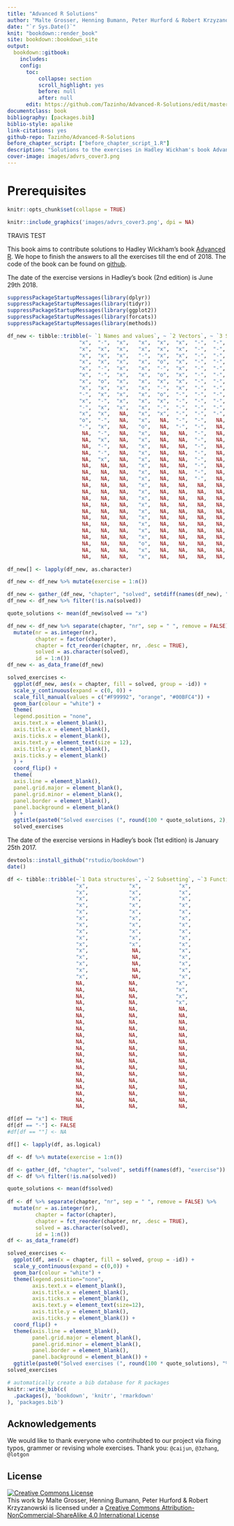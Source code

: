 ```yaml
---
title: "Advanced R Solutions"
author: "Malte Grosser, Henning Bumann, Peter Hurford & Robert Krzyzanowski"
date: "`r Sys.Date()`"
knit: "bookdown::render_book"
site: bookdown::bookdown_site
output:
  bookdown::gitbook:
    includes:
    config:
      toc:
          collapse: section
          scroll_highlight: yes
          before: null
          after: null
      edit: https://github.com/Tazinho/Advanced-R-Solutions/edit/master/%s
documentclass: book
bibliography: [packages.bib]
biblio-style: apalike
link-citations: yes
github-repo: Tazinho/Advanced-R-Solutions
before_chapter_script: ["before_chapter_script_1.R"]
description: "Solutions to the exercises in Hadley Wickham's book Advanced R."
cover-image: images/advrs_cover3.png
---
```



# Prerequisites {-}

```r
knitr::opts_chunk$set(collapse = TRUE)  
```

```r
knitr::include_graphics('images/advrs_cover3.png', dpi = NA)
```

TRAVIS TEST

This book aims to contribute solutions to Hadley Wickham's book [Advanced R](https://adv-r.hadley.nz/). We hope to finish the answers to all the exercises till the end of 2018. The code of the book can be found on [github](https://github.com/Tazinho/Advanced-R-Solutions.git). 

The date of the exercise versions in Hadley’s book (2nd edition) is June 29th 2018.

```r
suppressPackageStartupMessages(library(dplyr))
suppressPackageStartupMessages(library(tidyr))
suppressPackageStartupMessages(library(ggplot2))
suppressPackageStartupMessages(library(forcats))
suppressPackageStartupMessages(library(methods))

df_new <- tibble::tribble(~ `1 Names and values`, ~ `2 Vectors`, ~ `3 Subsetting`, ~ `4 Functions`, ~ `5 Environments`, ~ `6 Conditions`, ~ `7 Functionals`, ~ `8 Function factories`,  ~ `9 Function operators`,  ~ `10 S3`, ~`11 S4`, ~`12 R6`, ~`13 Expressions`, ~`14 Quasiquotation`, ~`15 Evaluation`, ~`16 Translating R code`, ~ `17 Performance`, ~ `18 Optimising code`, ~ `19 High performance functions with Rcpp`,
                       "x",  "-",  "x",   "x",  "x",  "x",  "-",  "-",  "-",   "x",    "x",  "-",   "x",     "x",   "x",  "x",  "-",  "-",  "x",
                       "x",  "x",  "x",   "x",  "x",  "x",  "-",  "-",  "-",   "x",    "-",  "-",   "x",     "x",   "o",  "o",  "x",  "-",  "x",
                       "x",  "x",  "x",   "-",  "x",  "x",  "-",  "-",  "-",   "-",    "x",   NA,   "x",     "x",   "-",  "x",  "x",  "x",  "x",
                       "x",  "x",  "x",   "x",  "o",  "x",  "-",  "-",  "-",   "x",    "x",   NA,   "x",     "x",   "-",  "x",  "-",  "x",  "x",
                       "x",  "-",  "x",   "x",  "-",  "x",  "-",  "-",  "-",   "x",    "x",   NA,   "x",     "x",   "-",  "-",  "x",  "x",  "x",
                       "x",  "-",  "x",   "x",  "o",  "x",  "-",  "-",  "-",   "x",    "-",   NA,   "x",     "x",   "-",  "-",  "-",  "x",  "-",
                       "x",  "o",  "x",   "x",  "x",  "x",  "-",  "-",   NA,   "x",    "x",   NA,   "x",     "-",   "x",   NA,  "-",  "x",  "x",
                       "x",  "x",  "x",   "x",  "-",  "x",  "-",  "-",   NA,   "x",     NA,   NA,   "x",     "x",   "-",   NA,  "-",  "x",  "x",
                       "-",  "x",  "x",   "x",  "o",  "-",  "-",  "-",   NA,   "x",     NA,   NA,   "-",     "x",   "-",   NA,  "-",  "x",  "x",
                       "x",  "-",  "x",   "x",  "x",  "-",  "-",  "-",   NA,   "x",     NA,   NA,   "x",     "-",   "-",   NA,  "-",  "-",  "-",
                       "-",  "x",  "x",   "x",  "-",  "-",  "-",  "-",   NA,   "-",     NA,   NA,   "x",     "x",   "-",   NA,  "-",  "x",   NA,
                       "x",  "x",   NA,   "x",  "x",  "-",  "-",  "-",   NA,   "x",     NA,   NA,   "x",     "-",   "-",   NA,   NA,  "x",   NA,
                       "o",  "-",   NA,   "x",   NA,  "-",  "-",   NA,   NA,   "x",     NA,   NA,   "x",     "x",   "-",   NA,   NA,  "-",   NA,
                       "-",  "x",   NA,   "o",   NA,  "-",  "-",   NA,   NA,   "x",     NA,   NA,   "x",     "x",   "-",   NA,   NA,  "x",   NA,
                        NA,  "-",   NA,   "x",   NA,   NA,  "-",   NA,   NA,   "x",     NA,   NA,   "x",     "x",   "-",   NA,   NA,  "x",   NA,
                        NA,  "x",   NA,   "x",   NA,   NA,  "-",   NA,   NA,   "x",     NA,   NA,   "x",     "-",   "-",   NA,   NA,  "x",   NA,
                        NA,  "-",   NA,   "x",   NA,   NA,  "-",   NA,   NA,   "x",     NA,   NA,   "x",     "x",   "-",   NA,   NA,  "x",   NA,
                        NA,  "-",   NA,   "x",   NA,   NA,  "-",   NA,   NA,   "x",     NA,   NA,   "x",     "x",   "-",   NA,   NA,   NA,   NA,
                        NA,  "x",   NA,   "x",   NA,   NA,  "-",   NA,   NA,   "x",     NA,   NA,   "x",     "-",   "-",   NA,   NA,   NA,   NA,
                        NA,   NA,   NA,   "x",   NA,   NA,  "-",   NA,   NA,    NA,     NA,   NA,   "x",     "x",   "-",   NA,   NA,   NA,   NA,
                        NA,   NA,   NA,   "x",   NA,   NA,  "-",   NA,   NA,    NA,     NA,   NA,   "x",      NA,   "-",   NA,   NA,   NA,   NA,
                        NA,   NA,   NA,   "x",   NA,   NA,  "-",   NA,   NA,    NA,     NA,   NA,   "x",      NA,    NA,   NA,   NA,   NA,   NA,
                        NA,   NA,   NA,   "x",   NA,   NA,   NA,   NA,   NA,    NA,     NA,   NA,   "x",      NA,    NA,   NA,   NA,   NA,   NA,
                        NA,   NA,   NA,   "x",   NA,   NA,   NA,   NA,   NA,    NA,     NA,   NA,   NA,       NA,    NA,   NA,   NA,   NA,   NA,
                        NA,   NA,   NA,   "x",   NA,   NA,   NA,   NA,   NA,    NA,     NA,   NA,   NA,       NA,    NA,   NA,   NA,   NA,   NA,
                        NA,   NA,   NA,   "x",   NA,   NA,   NA,   NA,   NA,    NA,     NA,   NA,   NA,       NA,    NA,   NA,   NA,   NA,   NA,
                        NA,   NA,   NA,   "x",   NA,   NA,   NA,   NA,   NA,    NA,     NA,   NA,   NA,       NA,    NA,   NA,   NA,   NA,   NA,
                        NA,   NA,   NA,   "x",   NA,   NA,   NA,   NA,   NA,    NA,     NA,   NA,   NA,       NA,    NA,   NA,   NA,   NA,   NA,
                        NA,   NA,   NA,   "x",   NA,   NA,   NA,   NA,   NA,    NA,     NA,   NA,   NA,       NA,    NA,   NA,   NA,   NA,   NA,
                        NA,   NA,   NA,   "x",   NA,   NA,   NA,   NA,   NA,    NA,     NA,   NA,   NA,       NA,    NA,   NA,   NA,   NA,   NA,
                        NA,   NA,   NA,   "x",   NA,   NA,   NA,   NA,   NA,    NA,     NA,   NA,   NA,       NA,    NA,   NA,   NA,   NA,   NA,
                        NA,   NA,   NA,   "o",   NA,   NA,   NA,   NA,   NA,    NA,     NA,   NA,   NA,       NA,    NA,   NA,   NA,   NA,   NA,
                        NA,   NA,   NA,   "x",   NA,   NA,   NA,   NA,   NA,    NA,     NA,   NA,   NA,       NA,    NA,   NA,   NA,   NA,   NA,
                        NA,   NA,   NA,   "x",   NA,   NA,   NA,   NA,   NA,    NA,     NA,   NA,   NA,       NA,    NA,   NA,   NA,   NA,   NA)

df_new[] <- lapply(df_new, as.character)

df_new <- df_new %>% mutate(exercise = 1:n())

df_new <- gather_(df_new, "chapter", "solved", setdiff(names(df_new), "exercise"))
df_new <- df_new %>% filter(!is.na(solved))

quote_solutions <- mean(df_new$solved == "x")

df_new <- df_new %>% separate(chapter, "nr", sep = " ", remove = FALSE) %>% 
  mutate(nr = as.integer(nr), 
         chapter = factor(chapter),
         chapter = fct_reorder(chapter, nr, .desc = TRUE),
         solved = as.character(solved),
         id = 1:n())
df_new <- as_data_frame(df_new)

solved_exercises <-
  ggplot(df_new, aes(x = chapter, fill = solved, group = -id)) +
  scale_y_continuous(expand = c(0, 0)) +
  scale_fill_manual(values = c("#F99992", "orange", "#00BFC4")) +
  geom_bar(colour = "white") +
  theme(
  legend.position = "none",
  axis.text.x = element_blank(),
  axis.title.x = element_blank(),
  axis.ticks.x = element_blank(),
  axis.text.y = element_text(size = 12),
  axis.title.y = element_blank(),
  axis.ticks.y = element_blank()
  ) +
  coord_flip() +
  theme(
  axis.line = element_blank(),
  panel.grid.major = element_blank(),
  panel.grid.minor = element_blank(),
  panel.border = element_blank(),
  panel.background = element_blank()
  ) +
  ggtitle(paste0("Solved exercises (", round(100 * quote_solutions, 2), "%)"))
  solved_exercises
```

The date of the exercise versions in Hadley's book (1st edition) is January 25th 2017.

```r
devtools::install_github("rstudio/bookdown")
date()
```


```r
df <- tibble::tribble(~`1 Data structures`, ~`2 Subsetting`, ~`3 Functions`, ~`4 OO field guide`, ~`5 Environments`, ~`6 Exceptions and debugging`, ~`7 Functional programming`, ~`8 Functionals`, ~`9 Function operators`, ~`10 Non standard evaluation`, ~`11 Expressions`, ~`12 Domain specific languages`, ~`13 Performance`, ~`14 Profiling`, ~`15 Memory`, ~`16 Rcpp`,
                      "x",             "x",            "x",                 "x",               "x",                           "-",                         "x",              "x",                     "x",                           "x",               "x",                             "-",               "-",             "x",          "x",        "x",
                      "x",             "x",            "x",                 "x",               "x",                           "x",                         "x",              "x",                     "x",                           "x",               "x",                             "-",               "x",             "x",          "x",        "x",                                                                      
                      "x",             "x",            "x",                 "x",               "x",                           "x",                         "x",              "x",                     "x",                           "x",               "x",                             "-",               "x",             "-",          "x",        "x",                                   
                      "x",             "x",            "x",                 "x",               "x",                            NA,                         "-",              "x",                     "x",                           "x",               "x",                             "-",               "-",             "x",          "x",        "x",                                   
                      "x",             "x",            "x",                 "x",               "x",                            NA,                         "x",              "x",                     "x",                           "x",               "x",                             "-",               "x",             "x",          "-",        "x",                                   
                      "x",             "x",            "x",                 "x",               "x",                            NA,                         "x",              "x",                     "-",                           "x",               "x",                             "-",               "-",             "x",          "-",        "-",                                   
                      "x",             "x",            "x",                 "x",               "x",                            NA,                         "x",              "x",                     "x",                           "x",               "x",                             "-",               "-",             "x",          "-",        "x",                                   
                      "x",             "x",            "x",                 "x",               "x",                            NA,                         "x",              "x",                     "x",                           "x",               "x",                              NA,               "-",             "-",          "-",        "x",                                   
                      "x",             "x",            "x",                 "-",               "x",                            NA,                         "x",              "x",                     "x",                           "x",               "x",                              NA,               "-",             "x",          "-",        "x",                                   
                      "x",             "x",            "x",                 "x",               "x",                            NA,                         "x",              "x",                     "x",                           "x",               "x",                              NA,               "-",             "x",           NA,        "-",                                   
                      "x",              NA,            "x",                 "x",               "x",                            NA,                         "x",              "x",                     "-",                           "x",               "x",                              NA,               "-",             "-",           NA,         NA,                                   
                      "x",              NA,            "x",                  NA,               "x",                            NA,                         "x",              "-",                     "-",                           "x",               "-",                              NA,                NA,             "x",           NA,         NA,                                   
                      "x",              NA,            "x",                  NA,               "x",                            NA,                         "-",              "x",                     "x",                           "x",               "x",                              NA,                NA,             "x",           NA,         NA,                                   
                      "x",              NA,            "x",                  NA,               "x",                            NA,                         "-",              "x",                     "-",                           "x",               "x",                              NA,                NA,             "x",           NA,         NA,                                   
                      "x",              NA,            "x",                  NA,               "x",                            NA,                          NA,              "x",                     "x",                           "x",               "x",                              NA,                NA,             "x",           NA,         NA,                                   
                      NA,              NA,            "x",                  NA,                NA,                            NA,                          NA,              "x",                     "x",                           "x",               "x",                              NA,                NA,              NA,           NA,         NA,                                   
                      NA,              NA,            "x",                  NA,                NA,                            NA,                          NA,              "x",                     "x",                           "x",               "-",                              NA,                NA,              NA,           NA,         NA,                                   
                      NA,              NA,            "x",                  NA,                NA,                            NA,                          NA,              "x",                     "-",                           "x",               "-",                              NA,                NA,              NA,           NA,         NA,                                   
                      NA,              NA,            "x",                  NA,                NA,                            NA,                          NA,              "x",                     "x",                           "x",               "x",                              NA,                NA,              NA,           NA,         NA,                                   
                      NA,              NA,             NA,                  NA,                NA,                            NA,                          NA,              "x",                      NA,                           "x",               "-",                              NA,                NA,              NA,           NA,         NA,                                   
                      NA,              NA,             NA,                  NA,                NA,                            NA,                          NA,              "x",                      NA,                           "x",               "x",                              NA,                NA,              NA,           NA,         NA,                                   
                      NA,              NA,             NA,                  NA,                NA,                            NA,                          NA,              "x",                      NA,                           "x",               "x",                              NA,                NA,              NA,           NA,         NA,                                   
                      NA,              NA,             NA,                  NA,                NA,                            NA,                          NA,              "-",                      NA,                           "x",               "x",                              NA,                NA,              NA,           NA,         NA,                                   
                      NA,              NA,             NA,                  NA,                NA,                            NA,                          NA,              "x",                      NA,                           "x",               "x",                              NA,                NA,              NA,           NA,         NA,                                   
                      NA,              NA,             NA,                  NA,                NA,                            NA,                          NA,              "x",                      NA,                           "x",               "x",                              NA,                NA,              NA,           NA,         NA,                                   
                      NA,              NA,             NA,                  NA,                NA,                            NA,                          NA,              "x",                      NA,                            NA,               "-",                              NA,                NA,              NA,           NA,         NA,                                   
                      NA,              NA,             NA,                  NA,                NA,                            NA,                          NA,               NA,                      NA,                            NA,               "x",                              NA,                NA,              NA,           NA,         NA,                                   
                      NA,              NA,             NA,                  NA,                NA,                            NA,                          NA,               NA,                      NA,                            NA,               "x",                              NA,                NA,              NA,           NA,         NA,                                   
                      NA,              NA,             NA,                  NA,                NA,                            NA,                          NA,               NA,                      NA,                            NA,               "x",                              NA,                NA,              NA,           NA,         NA,                                   
                      NA,              NA,             NA,                  NA,                NA,                            NA,                          NA,               NA,                      NA,                            NA,               "-",                              NA,                NA,              NA,           NA,         NA,                                   
                      NA,              NA,             NA,                  NA,                NA,                            NA,                          NA,               NA,                      NA,                            NA,               "x",                              NA,                NA,              NA,           NA,         NA,                                   
                      NA,              NA,             NA,                  NA,                NA,                            NA,                          NA,               NA,                      NA,                            NA,               "x",                              NA,                NA,              NA,           NA,         NA,                                   
                      NA,              NA,             NA,                  NA,                NA,                            NA,                          NA,               NA,                      NA,                            NA,               "-",                              NA,                NA,              NA,           NA,         NA,                                   
                      NA,              NA,             NA,                  NA,                NA,                            NA,                          NA,               NA,                      NA,                            NA,               "x",                              NA,                NA,              NA,           NA,         NA,                                   
                      NA,              NA,             NA,                  NA,                NA,                            NA,                          NA,               NA,                      NA,                            NA,               "x",                              NA,                NA,              NA,           NA,         NA)

df[df == "x"] <- TRUE
df[df == "-"] <- FALSE
#df[df == ""] <- NA 

df[] <- lapply(df, as.logical)

df <- df %>% mutate(exercise = 1:n())

df <- gather_(df, "chapter", "solved", setdiff(names(df), "exercise"))
df <- df %>% filter(!is.na(solved))

quote_solutions <- mean(df$solved)
  
df <- df %>% separate(chapter, "nr", sep = " ", remove = FALSE) %>% 
  mutate(nr = as.integer(nr), 
         chapter = factor(chapter),
         chapter = fct_reorder(chapter, nr, .desc = TRUE),
         solved = as.character(solved),
         id = 1:n())
df <- as_data_frame(df)

solved_exercises <- 
  ggplot(df, aes(x = chapter, fill = solved, group = -id)) +
  scale_y_continuous(expand = c(0,0)) +
  geom_bar(colour = "white") + 
  theme(legend.position="none",
        axis.text.x = element_blank(),
        axis.title.x = element_blank(),
        axis.ticks.x = element_blank(),
        axis.text.y = element_text(size=12),
        axis.title.y = element_blank(),
        axis.ticks.y = element_blank()) +
  coord_flip() +
  theme(axis.line = element_blank(),
        panel.grid.major = element_blank(),
        panel.grid.minor = element_blank(),
        panel.border = element_blank(),
        panel.background = element_blank()) +
  ggtitle(paste0("Solved exercises (", round(100 * quote_solutions), "%)"))
solved_exercises
```


```r
# automatically create a bib database for R packages
knitr::write_bib(c(
  .packages(), 'bookdown', 'knitr', 'rmarkdown'
), 'packages.bib')
```

## Acknowledgements

We would like to thank everyone who contrihubted to our project via fixing typos, grammer or revising whole exercises. Thank you: `@caijun`, `@3zhang`, `@lotgon` 

## License

<a rel="license" href="http://creativecommons.org/licenses/by-nc-sa/4.0/"><img alt="Creative Commons License" style="border-width:0" src="https://i.creativecommons.org/l/by-nc-sa/4.0/88x31.png" /></a><br />This work by Malte Grosser, Henning Bumann, Peter Hurford & Robert Krzyzanowski is licensed under a <a rel="license" href="http://creativecommons.org/licenses/by-nc-sa/4.0/">Creative Commons Attribution-NonCommercial-ShareAlike 4.0 International License</a>

